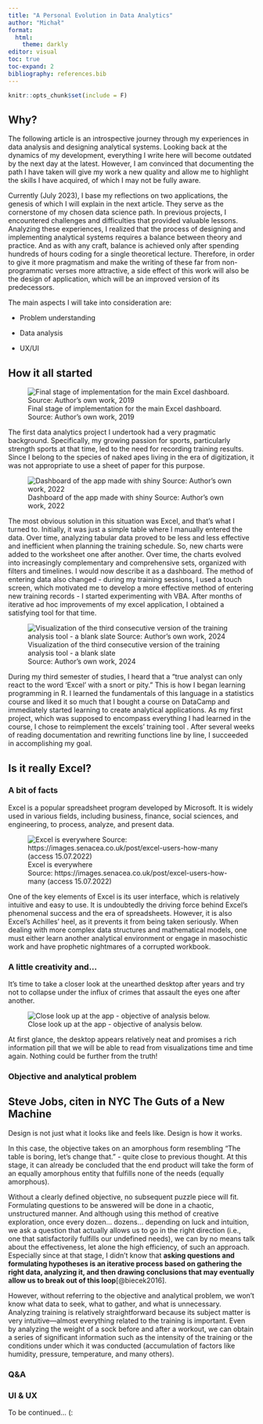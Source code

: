 ```yaml
---
title: "A Personal Evolution in Data Analytics"
author: "Michał"
format: 
  html:
    theme: darkly
editor: visual
toc: true
toc-expand: 2
bibliography: references.bib
---
```


```r
knitr::opts_chunk$set(include = F)
```

## Why?

The following article is an introspective journey through my experiences in data analysis and designing analytical systems. Looking back at the dynamics of my development, everything I write here will become outdated by the next day at the latest. However, I am convinced that documenting the path I have taken will give my work a new quality and allow me to highlight the skills I have acquired, of which I may not be fully aware.

Currently (July 2023), I base my reflections on two applications, the genesis of which I will explain in the next article. They serve as the cornerstone of my chosen data science path. In previous projects, I encountered challenges and difficulties that provided valuable lessons. Analyzing these experiences, I realized that the process of designing and implementing analytical systems requires a balance between theory and practice. And as with any craft, balance is achieved only after spending hundreds of hours coding for a single theoretical lecture. Therefore, in order to give it more pragmatism and make the writing of these far from non-programmatic verses more attractive, a side effect of this work will also be the design of application, which will be an improved version of its predecessors.

The main aspects I will take into consideration are:

-   Problem understanding

-   Data analysis

-   UX/UI

## How it all started

::: column-margin
![Final stage of implementation for the main Excel dashboard. Source: Author's own work, 2019](images/Excel.png)
:::

The first data analytics project I undertook had a very pragmatic background. Specifically, my growing passion for sports, particularly strength sports at that time, led to the need for recording training results. Since I belong to the species of naked apes living in the era of digitization, it was not appropriate to use a sheet of paper for this purpose.

::: column-margin
![Dashboard of the app made with shiny Source: Author's own work, 2022](images/clipboard-2371196501.png)
:::

The most obvious solution in this situation was Excel, and that's what I turned to. Initially, it was just a simple table where I manually entered the data. Over time, analyzing tabular data proved to be less and less effective and inefficient when planning the training schedule. So, new charts were added to the worksheet one after another. Over time, the charts evolved into increasingly complementary and comprehensive sets, organized with filters and timelines. I would now describe it as a dashboard. The method of entering data also changed - during my training sessions, I used a touch screen, which motivated me to develop a more effective method of entering new training records - I started experimenting with VBA. After months of iterative ad hoc improvements of my excel application, I obtained a satisfying tool for that time.

::: column-margin
![Visualization of the third consecutive version of the training analysis tool - a blank slate </br> Source: Author's own work, 2024](images/raza.png)
:::

During my third semester of studies, I heard that a "true analyst can only react to the word 'Excel' with a snort or pity." This is how I began learning programming in R. I learned the fundamentals of this language in a statistics course and liked it so much that I bought a course on DataCamp and immediately started learning to create analytical applications. As my first project, which was supposed to encompass everything I had learned in the course, I chose to reimplement the excels' training tool . After several weeks of reading documentation and rewriting functions line by line, I succeeded in accomplishing my goal.

## Is it really Excel?

### A bit of facts

Excel is a popular spreadsheet program developed by Microsoft. It is widely used in various fields, including business, finance, social sciences, and engineering, to process, analyze, and present data.

::: column-margin
![Excel is everywhere </br> Source: https://images.senacea.co.uk/post/excel-users-how-many (access 15.07.2022)](images/gobig.jpg)
:::

One of the key elements of Excel is its user interface, which is relatively intuitive and easy to use. It is undoubtedly the driving force behind Excel's phenomenal success and the era of spreadsheets. However, it is also Excel's Achilles' heel, as it prevents it from being taken seriously. When dealing with more complex data structures and mathematical models, one must either learn another analytical environment or engage in masochistic work and have prophetic nightmares of a corrupted workbook.

### A little creativity and...

It's time to take a closer look at the unearthed desktop after years and try not to collapse under the influx of crimes that assault the eyes one after another.

::: column-screen-inset
![Close look up at the app - objective of analysis below.](images/Excel.png)
:::

At first glance, the desktop appears relatively neat and promises a rich information pill that we will be able to read from visualizations time and time again. Nothing could be further from the truth!

### Objective and analytical problem

::: {.callout-tip appearance="simple"}
## Steve Jobs, citen in NYC The Guts of a New Machine

Design is not just what it looks like and feels like. Design is how it works.
:::

In this case, the objective takes on an amorphous form resembling "The table is boring, let's change that." - quite close to previous thought. At this stage, it can already be concluded that the end product will take the form of an equally amorphous entity that fulfills none of the needs (equally amorphous).

Without a clearly defined objective, no subsequent puzzle piece will fit. Formulating questions to be answered will be done in a chaotic, unstructured manner. And although using this method of creative exploration, once every dozen... dozens... depending on luck and intuition, we ask a question that actually allows us to go in the right direction (i.e., one that satisfactorily fulfills our undefined needs), we can by no means talk about the effectiveness, let alone the high efficiency, of such an approach. Especially since at that stage, I didn't know that **asking questions and formulating hypotheses is an iterative process based on gathering the right data, analyzing it, and then drawing conclusions that may eventually allow us to break out of this loop**[@biecek2016].

However, without referring to the objective and analytical problem, we won't know what data to seek, what to gather, and what is unnecessary. Analyzing training is relatively straightforward because its subject matter is very intuitive---almost everything related to the training is important. Even by analyzing the weight of a sock before and after a workout, we can obtain a series of significant information such as the intensity of the training or the conditions under which it was conducted (accumulation of factors like humidity, pressure, temperature, and many others).

### Q&A

### UI & UX

To be continued... (:
